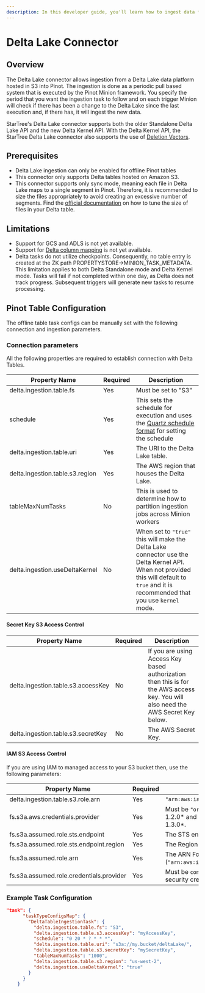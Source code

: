 ```yaml
---
description: In this developer guide, you'll learn how to ingest data from Delta Lake sources into Apache Pinot.
---
```


# Delta Lake Connector

## Overview

The Delta Lake connector allows ingestion from a Delta Lake data platform hosted in S3 into Pinot. The ingestion is done as a periodic pull based system
that is executed by the Pinot Minion framework. You specify the period that you want the ingestion task to follow and on each trigger Minion will check
if there has been a change to the Delta Lake since the last execution and, if there has, it will ingest the new data.

StarTree's Delta Lake connector supports both the older Standalone Delta Lake API and the new Delta Kernel API. With the Delta Kernel API, the StarTree
Delta Lake connector also supports the use of [Deletion Vectors](https://docs.delta.io/latest/delta-deletion-vectors.html).

## Prerequisites
* Delta Lake ingestion can only be enabled for offline Pinot tables
* This connector only supports Delta tables hosted on Amazon S3.
* This connector supports only sync mode, meaning each file in Delta Lake maps to a single segment in Pinot. Therefore, it is recommended to size the files appropriately to avoid creating an excessive number of segments. Find the [official documentation](https://docs.databricks.com/en/delta/tune-file-size.html#set-a-target-file-size) on how to tune the size of files in your Delta table.

## Limitations
* Support for GCS and ADLS is not yet available.
* Support for [Delta column mapping](https://docs.delta.io/latest/delta-column-mapping.html) is not yet available.
* Delta tasks do not utilize checkpoints. Consequently, no table entry is created at the ZK path PROPERTYSTORE→MINION_TASK_METADATA. This limitation applies to both Delta Standalone mode and Delta Kernel mode. Tasks will fail if not completed within one day, as Delta does not track progress. Subsequent triggers will generate new tasks to resume processing.

## Pinot Table Configuration

The offline table task configs can be manually set with the following connection and ingestion parameters.

### Connection parameters

All the following properties are required to establish connection with Delta Tables.

| Property Name          | Required | Description                                   |
| -----------------------| ---------|-----------------------------------------------|
| delta.ingestion.table.fs | Yes      | Must be set to "S3"                            |
| schedule | Yes |  This sets the schedule for execution and uses the [Quartz schedule format](https://www.quartz-scheduler.org/documentation/quartz-2.3.0/tutorials/tutorial-lesson-06.html) for setting the schedule |
| delta.ingestion.table.uri | Yes | The URI to the Delta Lake table. |
| delta.ingestion.table.s3.region | Yes | The AWS region that houses the Delta Lake. |
| tableMaxNumTasks | No | This is used to determine how to partition ingestion jobs across Minion workers |
| delta.ingestion.useDeltaKernel | No | When set to `"true"` this will make the Delta Lake connector use the Delta Kernel API.  When not provided this will default to `true` and it is recommended that you use `kernel` mode.|

#### Secret Key S3 Access Control
| Property Name          | Required | Description                                   |
| -----------------------| ---------|-----------------------------------------------|
| delta.ingestion.table.s3.accessKey | No | If you are using Access Key based authorization then this is for the AWS access key. You will also need the AWS Secret Key below. |
| delta.ingestion.table.s3.secretKey | No | The AWS Secret Key. |

#### IAM S3 Access Control
If you are using IAM to managed access to your S3 bucket then, use the following parameters:

| Property Name          | Required | Description                                   |
| -----------------------| ---------|-----------------------------------------------|
| delta.ingestion.table.s3.role.arn | Yes | `"arn:aws:iam::REPLACE_WITH_AWS_ACCOUNT_ID_WHERE_DATA_RESIDES:role/DataManagerDeltaLakeS3IAMRole"` |
| fs.s3a.aws.credentials.provider | Yes | Must be `"org.apache.hadoop.fs.s3a.auth.AssumedRoleCredentialProvider"` on StarTree Pinot versions 1.2.0* and `"ai.startree.connectors.auth.AssumedRoleCredentialsProvider"` on StarTree Pinot versions 1.3.0*.|
| fs.s3a.assumed.role.sts.endpoint | Yes | The STS endpoint for your account (e.g., `https://sts.us-west-2.amazonaws.com`) |
| fs.s3a.assumed.role.sts.endpoint.region | Yes | The Region for your account (e.g, `us-west-2`) |
| fs.s3a.assumed.role.arn | Yes | The ARN For the Role that will be assumed to get access (`"arn:aws:iam::REPLACE_WITH_AWS_ACCOUNT_ID_WHERE_DATA_RESIDES:role/DataManagerDeltaLakeS3IAMRole"`) |
| fs.s3a.assumed.role.credentials.provider | Yes | Must be `com.amazonaws.auth.InstanceProfileCredentialsProvider`. Used to gain a set of temporary security credentials to access an ARN that is in an account outside of the StarTree cluster. |

### Example Task Configuration

```json
"task": {
      "taskTypeConfigsMap": {
        "DeltaTableIngestionTask": {
          "delta.ingestion.table.fs": "S3",
          "delta.ingestion.table.s3.accessKey": "myAccessKey",
          "schedule": "0 20 * ? * * *",
          "delta.ingestion.table.uri": "s3a://my.bucket/deltaLake/",
          "delta.ingestion.table.s3.secretKey": "mySecretKey",
          "tableMaxNumTasks": "1000",
          "delta.ingestion.table.s3.region": "us-west-2",
          "delta.ingestion.useDeltaKernel": "true"
        }
      }
    }
```

